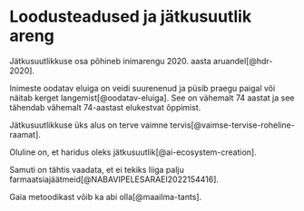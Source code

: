 # Loodusteadused ja jätkusuutlik areng

Jätkusuutlikkuse osa põhineb inimarengu 2020. aasta aruandel[@hdr-2020].

Inimeste oodatav eluiga on veidi suurenenud ja püsib praegu paigal või näitab kerget langemist[@oodatav-eluiga]. See on vähemalt 74 aastat ja see tähendab vähemalt 74-aastast elukestvat õppimist.

Jätkusuutlikkuse üks alus on terve vaimne tervis[@vaimse-tervise-roheline-raamat].

Oluline on, et haridus oleks jätkusuutlik[@ai-ecosystem-creation].

Samuti on tähtis vaadata, et ei tekiks liiga palju farmaatsiajäätmeid[@NABAVIPELESARAEI2022154416].

Gaia metoodikast võib ka abi olla[@maailma-tants].
